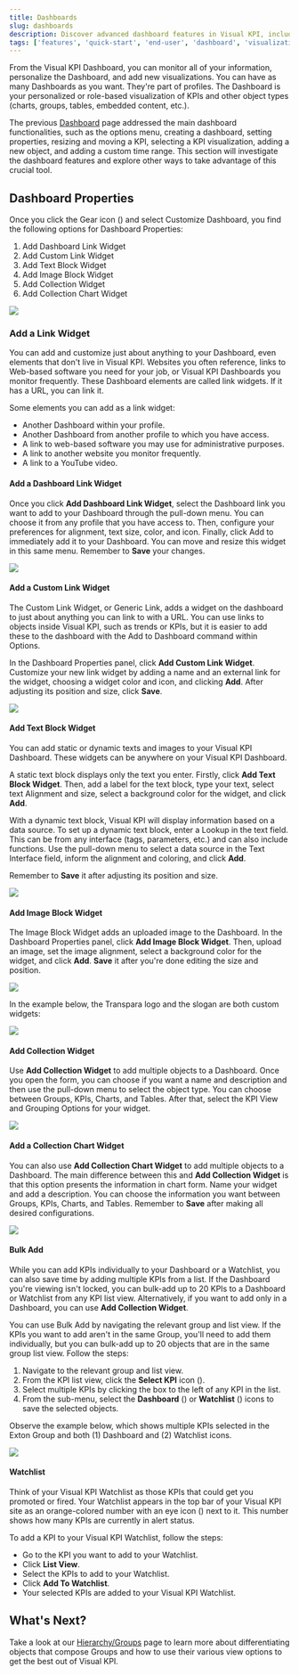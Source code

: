 ```yaml
---
title: Dashboards
slug: dashboards
description: Discover advanced dashboard features in Visual KPI, including customization, widget creation, bulk-add functionality, and managing your Watchlist for optimized KPI monitoring.
tags: ['features', 'quick-start', 'end-user', 'dashboard', 'visualization', 'customization']
---
```


<head>
  <title>Dashboards</title>
  <meta name="keywords" content="Visual KPI, dashboards, end-user guide, dashboard customization, widgets, bulk-add, watchlist, collection widgets, link widgets, text block widgets, image block widgets, real-time visualization, KPI management"/>
</head>


From the Visual KPI Dashboard, you can monitor all of your information, personalize the Dashboard, and add new visualizations. You can have as many Dashboards as you want. They're part of profiles. The Dashboard is your personalized or role-based visualization of KPIs and other object types (charts, groups, tables, embedded content, etc.).

The previous [Dashboard](/end-user/basic-navigation/dashboards) page addressed the main dashboard functionalities, such as the options menu, creating a dashboard, setting properties, resizing and moving a KPI, selecting a KPI visualization, adding a new object, and adding a custom time range. This section will investigate the dashboard features and explore other ways to take advantage of this crucial tool.

## Dashboard Properties

Once you click the Gear icon (<SvgFont icon="188"/>) and select Customize Dashboard, you find the following options for Dashboard Properties:

1. Add Dashboard Link Widget
2. Add Custom Link Widget
3. Add Text Block Widget
4. Add Image Block Widget
5. Add Collection Widget
6. Add Collection Chart Widget

<Image src="media/end-user/features/dashboards/dashboard-properties.png"/>

### Add a Link Widget

You can add and customize just about anything to your Dashboard, even elements that don't live in Visual KPI. Websites you often reference, links to Web-based software you need for your job, or Visual KPI Dashboards you monitor frequently. These Dashboard elements are called link widgets. If it has a URL, you can link it.

Some elements you can add as a link widget:

- Another Dashboard within your profile.
- Another Dashboard from another profile to which you have access.
- A link to web-based software you may use for administrative purposes.
- A link to another website you monitor frequently.
- A link to a YouTube video.

#### Add a Dashboard Link Widget

Once you click **Add Dashboard Link Widget**, select the Dashboard link you want to add to your Dashboard through the pull-down menu. You can choose it from any profile that you have access to. Then, configure your preferences for alignment, text size, color, and icon. Finally, click Add to immediately add it to your Dashboard. You can move and resize this widget in this same menu. Remember to **Save** your changes.

<Image src="media/end-user/features/dashboards/dashboard-link.png"/>

#### Add a Custom Link Widget

The Custom Link Widget, or Generic Link, adds a widget on the dashboard to just about anything you can link to with a URL. You can use links to objects inside Visual KPI, such as trends or KPIs, but it is easier to add these to the dashboard with the Add to Dashboard command within Options.

In the Dashboard Properties panel, click **Add Custom Link Widget**. Customize your new link widget by adding a name and an external link for the widget, choosing a widget color and icon, and clicking **Add**. After adjusting its position and size, click **Save**.

<Image src="media/end-user/features/dashboards/external-link.png"/>

#### Add Text Block Widget

You can add static or dynamic texts and images to your Visual KPI Dashboard. These widgets can be anywhere on your Visual KPI Dashboard.

A static text block displays only the text you enter. Firstly, click **Add Text Block Widget**. Then, add a label for the text block, type your text, select text Alignment and size, select a background color for the widget, and click **Add**.

With a dynamic text block, Visual KPI will display information based on a data source. To set up a dynamic text block, enter a Lookup in the text field. This can be from any interface (tags, parameters, etc.) and can also include functions. Use the pull-down menu to select a data source in the Text Interface field, inform the alignment and coloring, and click **Add**.

Remember to **Save** it after adjusting its position and size.

<Image src="media/end-user/features/dashboards/text-block-widget.png"/>

#### Add Image Block Widget

The Image Block Widget adds an uploaded image to the Dashboard. In the Dashboard Properties panel, click **Add Image Block Widget**. Then, upload an image, set the image alignment, select a background color for the widget, and click **Add**. **Save** it after you're done editing the size and position.

<Image src="media/end-user/features/dashboards/image-block-widget.png"/>

In the example below, the Transpara logo and the slogan are both custom widgets:

<Image src="media/end-user/features/dashboards/text-image-example.png"/>

#### Add Collection Widget

Use **Add Collection Widget** to add multiple objects to a Dashboard. Once you open the form, you can choose if you want a name and description and then use the pull-down menu to select the object type. You can choose between Groups, KPIs, Charts, and Tables. After that, select the KPI View and Grouping Options for your widget.

<Image src="media/end-user/features/dashboards/collection-widget.png"/>

#### Add a Collection Chart Widget

You can also use **Add Collection Chart Widget** to add multiple objects to a Dashboard. The main difference between this and **Add Collection Widget** is that this option presents the information in chart form. Name your widget and add a description. You can choose the information you want between Groups, KPIs, Charts, and Tables. Remember to **Save** after making all desired configurations.

<Image src="media/end-user/features/dashboards/collection-chart-widget.png"/>

#### Bulk Add

While you can add KPIs individually to your Dashboard or a Watchlist, you can also save time by adding multiple KPIs from a list. If the Dashboard you're viewing isn't locked, you can bulk-add up to 20 KPIs to a Dashboard or Watchlist from any KPI list view. Alternatively, if you want to add only in a Dashboard, you can use **Add Collection Widget**.

You can use Bulk Add by navigating the relevant group and list view. If the KPIs you want to add aren't in the same Group, you'll need to add them individually, but you can bulk-add up to 20 objects that are in the same group list view. Follow the steps:

1. Navigate to the relevant group and list view.
2. From the KPI list view, click the **Select KPI** icon (<SvgFont icon="153"/>).
3. Select multiple KPIs by clicking the box to the left of any KPI in the list.
4. From the sub-menu, select the **Dashboard** (<SvgFont icon="10"/>) or **Watchlist** (<SvgFont icon="183"/>) icons to save the selected objects.

Observe the example below, which shows multiple KPIs selected in the Exton Group and both (1) Dashboard and (2) Watchlist icons.

<Image src="media/end-user/features/dashboards/bulk-add.png"/>

#### Watchlist

Think of your Visual KPI Watchlist as those KPIs that could get you promoted or fired. Your Watchlist appears in the top bar of your Visual KPI site as an orange-colored number with an eye icon (<SvgFont icon="183"/>) next to it. This number shows how many KPIs are currently in alert status.

To add a KPI to your Visual KPI Watchlist, follow the steps:

- Go to the KPI you want to add to your Watchlist.
- Click **List View**.
- Select the KPIs to add to your Watchlist.
- Click **Add To Watchlist**.
- Your selected KPIs are added to your Visual KPI Watchlist.

## What's Next?

Take a look at our [Hierarchy/Groups](groups) page to learn more about differentiating objects that compose Groups and how to use their various view options to get the best out of Visual KPI.
